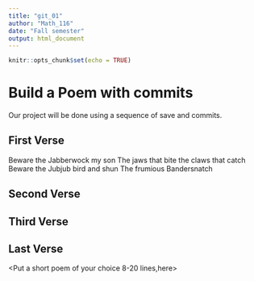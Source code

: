 ---
title: "git_01"
author: "Math_116"
date: "Fall semester"
output: html_document
---

```{r setup, include=FALSE}
knitr::opts_chunk$set(echo = TRUE)
```
# Build a Poem with commits
Our project will be done using a sequence of save and commits.

## First Verse 
<Put the first two verses of Jabberwocky by Lewis Carrol in this section>
Beware the Jabberwock my son
The jaws that bite the claws that catch
Beware the Jubjub bird and shun
The frumious Bandersnatch


## Second Verse
<Put the first two verses of The Road Not Taken by Robert Frost here>

## Third Verse
<Put the first two verses of The Walrus and the Carpenter here>

## Last Verse
<Put a short poem of your choice 8-20 lines,here>
